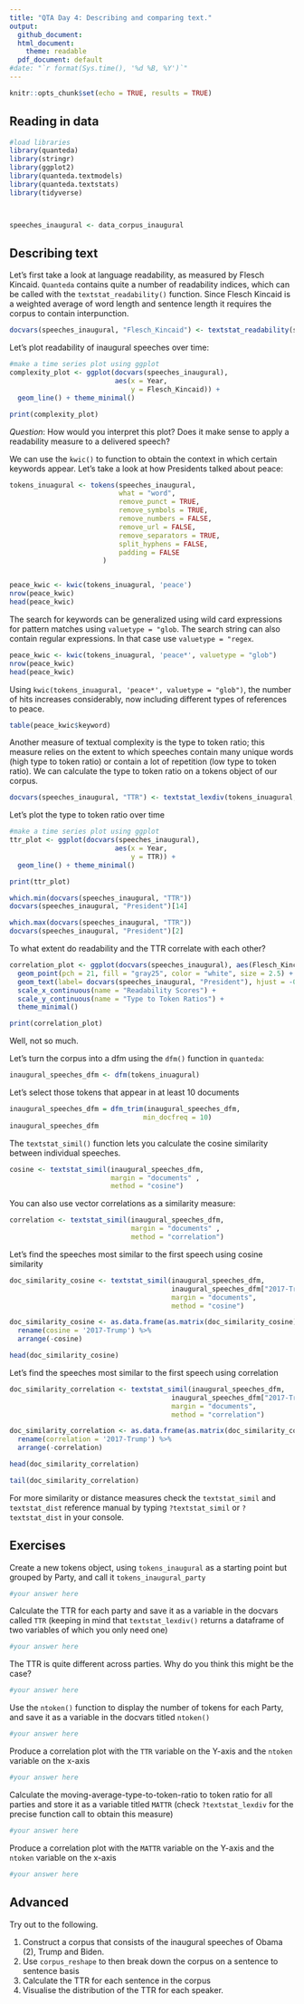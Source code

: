 ```yaml
---
title: "QTA Day 4: Describing and comparing text."
output:
  github_document:
  html_document:
    theme: readable
  pdf_document: default
#date: "`r format(Sys.time(), '%d %B, %Y')`"
---
```



```r
knitr::opts_chunk$set(echo = TRUE, results = TRUE)
```

## Reading in data

```r

#load libraries
library(quanteda)
library(stringr)
library(ggplot2)
library(quanteda.textmodels)
library(quanteda.textstats)
library(tidyverse)



speeches_inaugural <- data_corpus_inaugural

```
## Describing text

Let's first take a look at language readability, as measured by Flesch Kincaid. `Quanteda` contains quite a number of readability indices, which can be called with the `textstat_readability()` function. Since Flesch Kincaid is a weighted average of word length and sentence length it requires the corpus to contain interpunction.

```r

docvars(speeches_inaugural, "Flesch_Kincaid") <- textstat_readability(speeches_inaugural, "Flesch.Kincaid")[,2]

```

Let's plot readability of inaugural speeches over time:

```r


#make a time series plot using ggplot
complexity_plot <- ggplot(docvars(speeches_inaugural), 
                          aes(x = Year, 
                              y = Flesch_Kincaid)) +
  geom_line() + theme_minimal()

print(complexity_plot)

```

*Question*: How would you interpret this plot? Does it make sense to apply a readability measure to a delivered speech? 


We can use  the `kwic()` to function to obtain the context in which certain keywords appear. Let's take a look at how Presidents talked about peace:

```r

tokens_inuagural <- tokens(speeches_inaugural,
                           what = "word",
                           remove_punct = TRUE, 
                           remove_symbols = TRUE, 
                           remove_numbers = FALSE,
                           remove_url = FALSE,
                           remove_separators = TRUE,
                           split_hyphens = FALSE,
                           padding = FALSE
                       )


peace_kwic <- kwic(tokens_inuagural, 'peace')
nrow(peace_kwic)
head(peace_kwic)
```

The search for keywords can be generalized using wild card expressions for pattern matches using `valuetype = "glob`. The search string can also contain regular expressions. In that case use `valuetype = "regex`.

```r

peace_kwic <- kwic(tokens_inuagural, 'peace*', valuetype = "glob")
nrow(peace_kwic)
head(peace_kwic)
```

Using `kwic(tokens_inuagural, 'peace*', valuetype = "glob")`, the number of hits increases considerably, now including different types of references to peace. 

```r
table(peace_kwic$keyword)
```

Another measure of textual complexity is the type to token ratio; this measure relies on the extent to which speeches contain many unique words (high type to token ratio) or contain a lot of repetition (low type to token ratio). We can calculate the type to token ratio on a tokens object of our corpus. 


```r

docvars(speeches_inaugural, "TTR") <- textstat_lexdiv(tokens_inuagural, measure = "TTR")[,2]

```

Let's plot the type to token ratio over time

```r


#make a time series plot using ggplot
ttr_plot <- ggplot(docvars(speeches_inaugural), 
                          aes(x = Year, 
                              y = TTR)) +
  geom_line() + theme_minimal()

print(ttr_plot)

which.min(docvars(speeches_inaugural, "TTR"))
docvars(speeches_inaugural, "President")[14]

which.max(docvars(speeches_inaugural, "TTR"))
docvars(speeches_inaugural, "President")[2]


```

To what extent do readability and the TTR correlate with each other? 

```r

correlation_plot <- ggplot(docvars(speeches_inaugural), aes(Flesch_Kincaid, TTR)) + 
  geom_point(pch = 21, fill = "gray25", color = "white", size = 2.5) +
  geom_text(label= docvars(speeches_inaugural, "President"), hjust = -0.05, vjust = 0.05) +
  scale_x_continuous(name = "Readability Scores") +
  scale_y_continuous(name = "Type to Token Ratios") +
  theme_minimal()

print(correlation_plot)

```

Well, not so much. 

Let's turn the corpus into a dfm using the `dfm()` function in `quanteda`:

```r

inaugural_speeches_dfm <- dfm(tokens_inuagural)

```

Let's select those tokens that appear in at least 10 documents

```r

inaugural_speeches_dfm = dfm_trim(inaugural_speeches_dfm, 
                                 min_docfreq = 10)
inaugural_speeches_dfm

```

The `textstat_simil()` function lets you calculate the cosine similarity between individual speeches. 

```r
cosine <- textstat_simil(inaugural_speeches_dfm, 
                         margin = "documents" , 
                         method = "cosine")
```

You can also use vector correlations as a similarity measure:

```r
correlation <- textstat_simil(inaugural_speeches_dfm, 
                              margin = "documents" , 
                              method = "correlation")
```

Let's find the speeches most similar to the first speech using cosine similarity
```r

doc_similarity_cosine <- textstat_simil(inaugural_speeches_dfm, 
                                        inaugural_speeches_dfm["2017-Trump", ],                        
                                        margin = "documents", 
                                        method = "cosine")

doc_similarity_cosine <- as.data.frame(as.matrix(doc_similarity_cosine)) %>%
  rename(cosine = '2017-Trump') %>%
  arrange(-cosine)

head(doc_similarity_cosine)

```

Let's find the speeches most similar to the first speech using correlation
```r

doc_similarity_correlation <- textstat_simil(inaugural_speeches_dfm, 
                                        inaugural_speeches_dfm["2017-Trump", ],                        
                                        margin = "documents", 
                                        method = "correlation")

doc_similarity_correlation <- as.data.frame(as.matrix(doc_similarity_correlation)) %>%
  rename(correlation = '2017-Trump') %>%
  arrange(-correlation)

head(doc_similarity_correlation)

tail(doc_similarity_correlation)

```

For more similarity or distance measures check the `textstat_simil` and `textstat_dist` reference manual by typing `?textstat_simil` or `?textstat_dist` in your console.


## Exercises


Create a new tokens object, using `tokens_inaugural` as a starting point but grouped by Party, and call it `tokens_inaugural_party`

```r

#your answer here

```

Calculate the TTR for each party and save it as a variable in the docvars called `TTR` (keeping in mind that `textstat_lexdiv()` returns a dataframe of two variables of which you only need one)

```r

#your answer here

```


The TTR is quite different across parties. Why do you think this might be the case?

```r

#your answer here

```

Use the `ntoken()` function to display the number of tokens for each Party, and save it as a variable in the docvars titled `ntoken()`


```r

#your answer here

```


Produce a correlation plot with the `TTR` variable on the Y-axis and the `ntoken` variable on the x-axis

```r

#your answer here

```

Calculate the moving-average-type-to-token-ratio to token ratio for all parties and store it as a variable titled `MATTR` (check `?textstat_lexdiv` for the precise function call to obtain this measure)

```r

#your answer here

```


Produce a correlation plot with the `MATTR` variable on the Y-axis and the `ntoken` variable on the x-axis

```r

#your answer here

```

## Advanced

Try out to the following. 

1) Construct a corpus that consists of the inaugural speeches of Obama (2), Trump and Biden.
2) Use `corpus_reshape` to then break down the corpus on a sentence to sentence basis
3) Calculate the TTR for each sentence in the corpus
4) Visualise the distribution of the TTR for each speaker. 

```r



```
